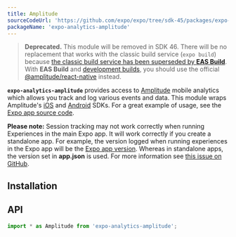 ```yaml
---
title: Amplitude
sourceCodeUrl: 'https://github.com/expo/expo/tree/sdk-45/packages/expo-analytics-amplitude'
packageName: 'expo-analytics-amplitude'
---
```



> **Deprecated.** This module will be removed in SDK 46. There will be no replacement that works with the classic build service (`expo build`) because [the classic build service has been superseded by **EAS Build**](https://blog.expo.dev/turtle-goes-out-to-sea-d334db2a6b60). With **EAS Build** and [development builds](/development/introduction.mdx), you should use the official [@amplitude/react-native](https://github.com/amplitude/Amplitude-ReactNative) instead.

**`expo-analytics-amplitude`** provides access to [Amplitude](https://amplitude.com/) mobile analytics which allows you track and log various events and data. This module wraps Amplitude's [iOS](https://github.com/amplitude/Amplitude-iOS) and [Android](https://github.com/amplitude/Amplitude-Android) SDKs. For a great example of usage, see the [Expo app source code](https://github.com/expo/expo/tree/main/home/api/Analytics.ts).

**Please note:** Session tracking may not work correctly when running Experiences in the main Expo app. It will work correctly if you create a standalone app. For example, the version logged when running experiences in the Expo app will be the [Expo app version](constants.mdx#constantsexpoversion). Whereas in standalone apps, the version set in **app.json** is used. For more information see [this issue on GitHub](https://github.com/expo/expo/issues/4720).

<PlatformsSection android emulator ios simulator />

## Installation

<APIInstallSection />

## API

```js
import * as Amplitude from 'expo-analytics-amplitude';
```

<APISection packageName="expo-analytics-amplitude" apiName="Amplitude" />

